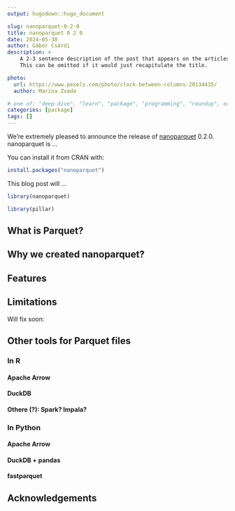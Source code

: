 ```yaml
---
output: hugodown::hugo_document

slug: nanoparquet-0-2-0
title: nanoparquet 0 2 0
date: 2024-05-30
author: Gábor Csárdi
description: >
    A 2-3 sentence description of the post that appears on the articles page.
    This can be omitted if it would just recapitulate the title.

photo:
  url: https://www.pexels.com/photo/clock-between-columns-20134435/
  author: Marina Zvada

# one of: "deep-dive", "learn", "package", "programming", "roundup", or "other"
categories: [package] 
tags: []
---
```


<!--
TODO:
* [ ] Look over / edit the post's title in the yaml
* [ ] Edit (or delete) the description; note this appears in the Twitter card
* [ ] Pick category and tags (see existing with `hugodown::tidy_show_meta()`)
* [ ] Find photo & update yaml metadata
* [ ] Create `thumbnail-sq.jpg`; height and width should be equal
* [ ] Create `thumbnail-wd.jpg`; width should be >5x height
* [ ] `hugodown::use_tidy_thumbnails()`
* [ ] Add intro sentence, e.g. the standard tagline for the package
* [ ] `usethis::use_tidy_thanks()`
-->

We're extremely pleased to announce the release of [nanoparquet](https://r-lib.github.io/nanoparquet/) 0.2.0. nanoparquet is ... 

You can install it from CRAN with:

```r
install.packages("nanoparquet")
```

This blog post will ...


```r
library(nanoparquet)
```

```r
library(pillar)
```

## What is Parquet?

<!--
- [ ] columnar
- [ ] binary
- [ ] rich types
- [ ] well supported
- [ ] performant
-->

## Why we created nanoparquet?

<!--
- [ ] encourage Parquet use for smaller data sets
- [ ] problems with other formats
-->

## Features

<!--
- [ ] lightweight
- [ ] common subset
- [ ] read and write
- [ ] support R's types well
- [ ] type maps
-->


## Limitations

<!--
- [ ] no nesting
- [ ] some types are not supported
- [ ] only Snappy compression
- [ ] no encryption
- [ ] slow-ish for large data sets
-->

Will fix soon:
<!--
- [ ] single row group
- [ ] no statistics, no checksum
- [ ] PLAIN encoding results larger files
-->

## Other tools for Parquet files

### In R

#### Apache Arrow


#### DuckDB


#### Othere (?): Spark? Impala?

### In Python

#### Apache Arrow

#### DuckDB + pandas

#### fastparquet

## Acknowledgements

<!--
- [ ] Hannes & DuckDB
- [ ] Arrow
- [ ] Google
-->
